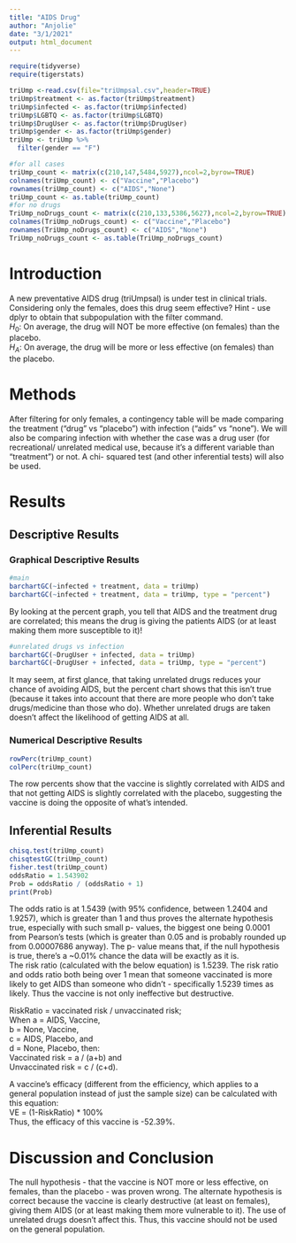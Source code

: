 ```yaml
---
title: "AIDS Drug"
author: "Anjolie"
date: "3/1/2021"
output: html_document
---
```


```r
require(tidyverse)
require(tigerstats)
```

```r
triUmp <-read.csv(file="triUmpsal.csv",header=TRUE)
triUmp$treatment <- as.factor(triUmp$treatment)
triUmp$infected <- as.factor(triUmp$infected)
triUmp$LGBTQ <- as.factor(triUmp$LGBTQ)
triUmp$DrugUser <- as.factor(triUmp$DrugUser)
triUmp$gender <- as.factor(triUmp$gender)
triUmp <- triUmp %>%
  filter(gender == "F") 

#for all cases
triUmp_count <- matrix(c(210,147,5484,5927),ncol=2,byrow=TRUE)
colnames(triUmp_count) <- c("Vaccine","Placebo")
rownames(triUmp_count) <- c("AIDS","None")
triUmp_count <- as.table(triUmp_count)
#for no drugs
TriUmp_noDrugs_count <- matrix(c(210,133,5386,5627),ncol=2,byrow=TRUE)
colnames(TriUmp_noDrugs_count) <- c("Vaccine","Placebo")
rownames(TriUmp_noDrugs_count) <- c("AIDS","None")
TriUmp_noDrugs_count <- as.table(TriUmp_noDrugs_count)
```

# Introduction

<!--In this section you explain what you are trying to show.  Where did the data come from?  What is the research or other question you are trying to answer?.  If you skimp in this section expect to be marked down in your grade. Paint a picture of the project a couple of paragraphs is expected!-->

A new  preventative AIDS drug (triUmpsal) is under test in clinical trials. Considering only the females, does this drug seem effective?  Hint - use dplyr to obtain that subpopulation with the filter command.  
$H_0$: On average, the drug will NOT be more effective (on females) than the placebo.  
$H_A$: On average, the drug will be more or less effective (on females) than the placebo.  

# Methods
After filtering for only females, a contingency table will be made comparing the treatment ("drug" vs "placebo") with infection ("aids" vs "none"). We will also be comparing infection with whether the case was a drug user (for recreational/ unrelated medical use, because it's a different variable than "treatment") or not. A chi- squared test (and other inferential tests) will also be used.  
<!--Decide on your methods:  use "variable analysis" or other appropriate descriptors.  Make sure to choose at least one graphical method and at least one numerical method. Discuss what data manipulations may be needed for example subsetting or other binning procedures and what sort of graphical displays and inferential tools will be used!-->

# Results

<!--Divide this section into two sub-sections:  One for your descriptive  results and one for your inferential results.!-->

## Descriptive Results

### Graphical Descriptive Results
```r
#main
barchartGC(~infected + treatment, data = triUmp)
barchartGC(~infected + treatment, data = triUmp, type = "percent")
```
  
By looking at the percent graph, you tell that AIDS and the treatment drug are correlated; this means the drug is giving the patients AIDS (or at least making them more susceptible to it)!  

```r
#unrelated drugs vs infection
barchartGC(~DrugUser + infected, data = triUmp)
barchartGC(~DrugUser + infected, data = triUmp, type = "percent")
```
  
It may seem, at first glance, that taking unrelated drugs reduces your chance of avoiding AIDS, but the percent chart shows that this isn't true (because it takes into account that there are more people who don't take drugs/medicine than those who do). Whether unrelated drugs are taken doesn't affect the likelihood of getting AIDS at all.  
<!--Graphical results here.  Make sure to show your code.  Provide appropriate labels for axes, giving units if possible, and provide a good title for the graph, too.  Use the graphical results to describe the patterns if any that exist in the data as focused toward the research question. Bottom line is to explain the features of the graph that are relevant to conforming or departing to what is expected by your null hypothesis !-->

### Numerical Descriptive Results
```r
rowPerc(triUmp_count)
colPerc(triUmp_count)
```
  
The row percents show that the vaccine is slightly correlated with AIDS and that not getting AIDS is slightly correlated with the placebo, suggesting the vaccine is doing the opposite of what's intended.  
<!--Numerical results go here. Use the numerical results to describe the patterns if any that exist in the data as focused toward the research question!-->

## Inferential Results
```r
chisq.test(triUmp_count)
chisqtestGC(triUmp_count)
fisher.test(triUmp_count)
oddsRatio = 1.543902
Prob = oddsRatio / (oddsRatio + 1)
print(Prob)
```
  
The odds ratio is at 1.5439 (with 95% confidence, between 1.2404 and 1.9257), which is greater than 1 and thus proves the alternate hypothesis true, especially with such small p- values, the biggest one being 0.0001 from Pearson's tests (which is greater than 0.05 and is probably rounded up from 0.00007686 anyway). The p- value means that, if the null hypothesis is true, there's a ~0.01% chance the data will be exactly as it is.  
The risk ratio (calculated with the below equation) is 1.5239. The risk ratio and odds ratio both being over 1 mean that someone vaccinated is more likely to get AIDS than someone who didn't - specifically 1.5239 times as likely. Thus the vaccine is not only ineffective but destructive.  
  
RiskRatio = vaccinated risk / unvaccinated risk;  
When a = AIDS, Vaccine,  
b = None, Vaccine,  
c = AIDS, Placebo, and  
d = None, Placebo, then:  
Vaccinated risk = a / (a+b) and  
Unvaccinated risk = c / (c+d).  

A vaccine's efficacy (different from the efficiency, which applies to a general population instead of just the sample size) can be calculated with this equation:  
VE = (1-RiskRatio) * 100%  
Thus, the efficacy of this vaccine is -52.39%.  
<!--State hypothesis clearly.  Make sure your discussion of the inferential test covers all the aspects that the test output produces, such as test statistic, p-value etc.  Make a decision about the null hypothesis, explain the assumptions on which the selected test/procedure was based, and why the chosen procedure satisfys the assumptions and is appropriate to answer the research question!-->


# Discussion and Conclusion
The null hypothesis - that the vaccine is NOT more or less effective, on females, than the placebo - was proven wrong. The alternate hypothesis is correct because the vaccine is clearly destructive (at least on females), giving them AIDS (or at least making them more vulnerable to it). The use of unrelated drugs doesn't affect this. Thus, this vaccine should not be used on the general population.  
<!--Discussion and conclusion here.  If you found a relationship be sure to consider whether the relationship occurs because one of the variavbles causes the other, or whether they perhasps are related for some other reason.  Watch the chapter 6 videos from the GeorgeTown videos collection.!-->
